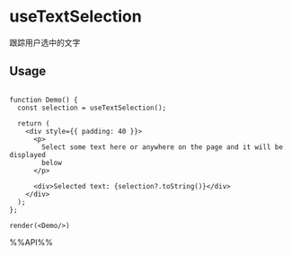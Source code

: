 # useTextSelection

跟踪用户选中的文字

## Usage

```tsx live noInline

function Demo() {
  const selection = useTextSelection();

  return (
    <div style={{ padding: 40 }}>
      <p>
        Select some text here or anywhere on the page and it will be displayed
        below
      </p>

      <div>Selected text: {selection?.toString()}</div>
    </div>
  );
};

render(<Demo/>)
```

%%API%%